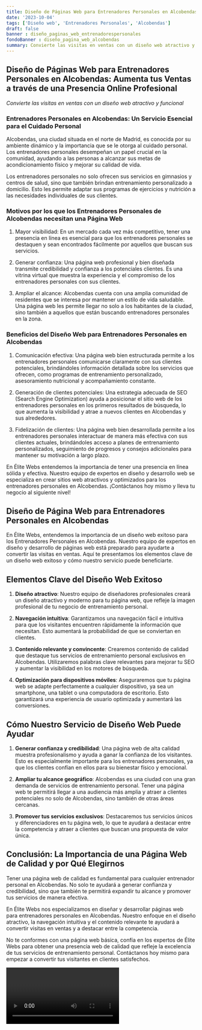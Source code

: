 ```yaml
---
title: Diseño de Páginas Web para Entrenadores Personales en Alcobendas
date: '2023-10-04'
tags: ['Diseño web', 'Entrenadores Personales', 'Alcobendas']
draft: false
banner : diseño_paginas_web_entrenadorespersonales
fondoBanner : diseño_pagina_web_alcobendas
summary: Convierte las visitas en ventas con un diseño web atractivo y funcional
---
```


## Diseño de Páginas Web para Entrenadores Personales en Alcobendas: Aumenta tus Ventas a través de una Presencia Online Profesional

*Convierte las visitas en ventas con un diseño web atractivo y funcional*

### Entrenadores Personales en Alcobendas: Un Servicio Esencial para el Cuidado Personal

Alcobendas, una ciudad situada en el norte de Madrid, es conocida por su ambiente dinámico y la importancia que se le otorga al cuidado personal. Los entrenadores personales desempeñan un papel crucial en la comunidad, ayudando a las personas a alcanzar sus metas de acondicionamiento físico y mejorar su calidad de vida.

Los entrenadores personales no solo ofrecen sus servicios en gimnasios y centros de salud, sino que también brindan entrenamiento personalizado a domicilio. Esto les permite adaptar sus programas de ejercicios y nutrición a las necesidades individuales de sus clientes.

### Motivos por los que los Entrenadores Personales de Alcobendas necesitan una Página Web

1. Mayor visibilidad: En un mercado cada vez más competitivo, tener una presencia en línea es esencial para que los entrenadores personales se destaquen y sean encontrados fácilmente por aquellos que buscan sus servicios.

2. Generar confianza: Una página web profesional y bien diseñada transmite credibilidad y confianza a los potenciales clientes. Es una vitrina virtual que muestra la experiencia y el compromiso de los entrenadores personales con sus clientes.

3. Ampliar el alcance: Alcobendas cuenta con una amplia comunidad de residentes que se interesa por mantener un estilo de vida saludable. Una página web les permite llegar no solo a los habitantes de la ciudad, sino también a aquellos que están buscando entrenadores personales en la zona.

### Beneficios del Diseño Web para Entrenadores Personales en Alcobendas

1. Comunicación efectiva: Una página web bien estructurada permite a los entrenadores personales comunicarse claramente con sus clientes potenciales, brindándoles información detallada sobre los servicios que ofrecen, como programas de entrenamiento personalizado, asesoramiento nutricional y acompañamiento constante.

2. Generación de clientes potenciales: Una estrategia adecuada de SEO (Search Engine Optimization) ayuda a posicionar el sitio web de los entrenadores personales en los primeros resultados de búsqueda, lo que aumenta la visibilidad y atrae a nuevos clientes en Alcobendas y sus alrededores.

3. Fidelización de clientes: Una página web bien desarrollada permite a los entrenadores personales interactuar de manera más efectiva con sus clientes actuales, brindándoles acceso a planes de entrenamiento personalizados, seguimiento de progresos y consejos adicionales para mantener su motivación a largo plazo.

En Élite Webs entendemos la importancia de tener una presencia en línea sólida y efectiva. Nuestro equipo de expertos en diseño y desarrollo web se especializa en crear sitios web atractivos y optimizados para los entrenadores personales en Alcobendas. ¡Contáctanos hoy mismo y lleva tu negocio al siguiente nivel!

<GifSeo />

<Cta />

## Diseño de Página Web para Entrenadores Personales en Alcobendas

En Élite Webs, entendemos la importancia de un diseño web exitoso para los Entrenadores Personales en Alcobendas. Nuestro equipo de expertos en diseño y desarrollo de páginas web está preparado para ayudarte a convertir las visitas en ventas. Aquí te presentamos los elementos clave de un diseño web exitoso y cómo nuestro servicio puede beneficiarte.

## Elementos Clave del Diseño Web Exitoso

1. **Diseño atractivo**: Nuestro equipo de diseñadores profesionales creará un diseño atractivo y moderno para tu página web, que refleje la imagen profesional de tu negocio de entrenamiento personal.

2. **Navegación intuitiva**: Garantizamos una navegación fácil e intuitiva para que los visitantes encuentren rápidamente la información que necesitan. Esto aumentará la probabilidad de que se conviertan en clientes.

3. **Contenido relevante y convincente**: Crearemos contenido de calidad que destaque tus servicios de entrenamiento personal exclusivos en Alcobendas. Utilizaremos palabras clave relevantes para mejorar tu SEO y aumentar la visibilidad en los motores de búsqueda.

4. **Optimización para dispositivos móviles**: Aseguraremos que tu página web se adapte perfectamente a cualquier dispositivo, ya sea un smartphone, una tablet o una computadora de escritorio. Esto garantizará una experiencia de usuario optimizada y aumentará las conversiones.

## Cómo Nuestro Servicio de Diseño Web Puede Ayudar

1. **Generar confianza y credibilidad**: Una página web de alta calidad muestra profesionalismo y ayuda a ganar la confianza de los visitantes. Esto es especialmente importante para los entrenadores personales, ya que los clientes confían en ellos para su bienestar físico y emocional.

2. **Ampliar tu alcance geográfico**: Alcobendas es una ciudad con una gran demanda de servicios de entrenamiento personal. Tener una página web te permitirá llegar a una audiencia más amplia y atraer a clientes potenciales no solo de Alcobendas, sino también de otras áreas cercanas.

3. **Promover tus servicios exclusivos**: Destacaremos tus servicios únicos y diferenciadores en tu página web, lo que te ayudará a destacar entre la competencia y atraer a clientes que buscan una propuesta de valor única.

## Conclusión: La Importancia de una Página Web de Calidad y por Qué Elegirnos

Tener una página web de calidad es fundamental para cualquier entrenador personal en Alcobendas. No solo te ayudará a generar confianza y credibilidad, sino que también te permitirá expandir tu alcance y promover tus servicios de manera efectiva.

En Élite Webs nos especializamos en diseñar y desarrollar páginas web para entrenadores personales en Alcobendas. Nuestro enfoque en el diseño atractivo, la navegación intuitiva y el contenido relevante te ayudará a convertir visitas en ventas y a destacar entre la competencia.

No te conformes con una página web básica, confía en los expertos de Élite Webs para obtener una presencia web de calidad que refleje la excelencia de tus servicios de entrenamiento personal. Contáctanos hoy mismo para empezar a convertir tus visitantes en clientes satisfechos.

<Video />

<CtaBot job='Entrenadores Personales' city='Alcobendas'/>

<Gmaps query='Alcobendas+españa+maps' />